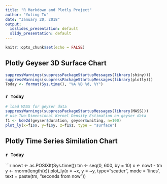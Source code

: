 ---
title: "R Markdown and Plotly Project"
author: "Yuling Tu"
date: "January 20, 2018"
output:
  ioslides_presentation: default
  slidy_presentation: default
---

```{r setup, include=FALSE}
knitr::opts_chunk$set(echo = FALSE)
```

## Plotly Geyser 3D Surface Chart

```{r date, echo = FALSE}
suppressWarnings(suppressPackageStartupMessages(library(shiny)))
suppressWarnings(suppressPackageStartupMessages(library(plotly)))
Today <- format(Sys.time(), "%A %B %d, %Y")
```

### `r Today`

```{r chart, echo=FALSE}
# load MASS for geyser data
suppressWarnings(suppressPackageStartupMessages(library(MASS)))
# use Two-Dimensional Kernel Density Estimation on geyser data
f1 <- kde2d(geyser$duration, geyser$waiting, n=100)
plot_ly(x=f1$x, y=f1$y, z=f1$z, type = "surface") 

```

## Plotly Time Series Similation Chart

### `r Today`

```{r line, warning=FALSE}
nowt <- as.POSIXlt(Sys.time())
tm <- seq(0, 600, by = 10)
x <- nowt - tm
y <- rnorm(length(x))
plot_ly(x = ~x, y = ~y, type="scatter", mode = 'lines', text = paste(tm, "seconds from now"))
